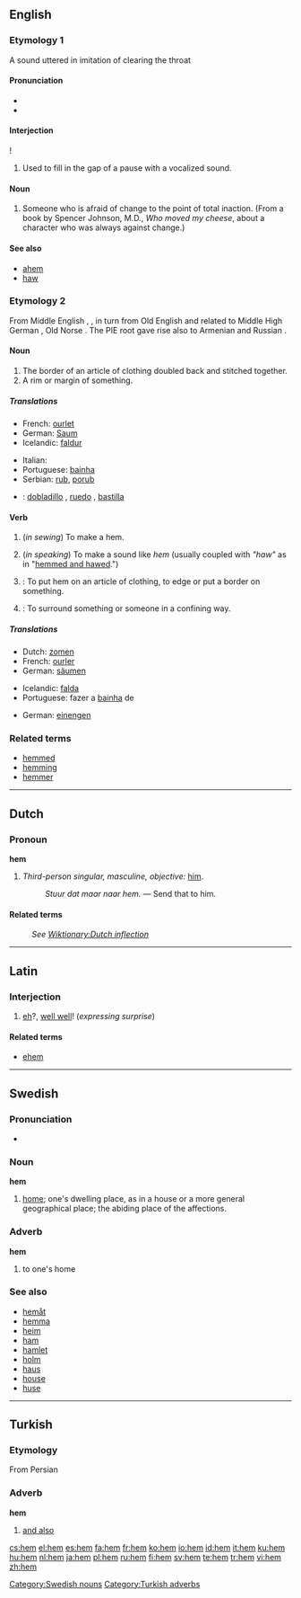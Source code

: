 ==English==

===Etymology 1===
A sound uttered in imitation of clearing the throat

====Pronunciation====
* {{audio|en-us-hem.ogg|Audio (US)}}
* {{rhymes|ɛm}}

====Interjection====
{{infl|en|interjection}}!

# Used to fill in the gap of a pause with a vocalized sound.

====Noun====
{{en-noun}}

# Someone who is afraid of change to the point of total inaction.  (From a book by Spencer Johnson, M.D., ''Who moved my cheese'', about a character who was always against change.)

====See also====
* [[ahem]]
* [[haw]]

===Etymology 2===
From Middle English {{term|hem|lang=enm}}, {{term|hemm|lang=enm}}, in turn from Old English {{term|hemm|lang=ang}} and related to Middle High German {{term|hemmen||to hem in|lang=gmh}}, Old Norse {{term|hemja||to hem in, restrain|lang=non}}. The PIE root gave rise also to Armenian {{term|քամել|tr=k'amel||to press, wring|sc=Armn|lang=hy}} and Russian {{term|ком||lump|sc=Cyrl|tr=kom|lang=ru}}.

====Noun====
{{en-noun}}

# The border of an article of clothing doubled back and stitched together.
# A rim or margin of something.

=====Translations=====
{{trans-top|border of an article of clothing doubled back and stitched together}}
* French: [[ourlet]] {{m}}
* German: [[Saum]] {{m}}
* Icelandic: [[faldur]] {{m}}
{{trans-mid}}
* Italian: {{t|it|orlo|m}}
* Portuguese: [[bainha]] {{f}}
* Serbian: [[rub]], [[porub]]
{{trans-bottom}}

{{checktrans-top}}
* {{ttbc|Spanish}}: [[dobladillo]] {{m}}, [[ruedo]] {{m}}, [[bastilla]] {{f}}
{{checktrans-bottom}}

====Verb====
{{en-verb|hem|m|ing}}

# {{intransitive}} (''in sewing'') To make a hem.
# {{intransitive}} (''in speaking'') To make a sound like ''hem'' (usually coupled with ''"haw"'' as in "[[hem and haw|hemmed and hawed]].")
# {{transitive}}: To put hem on an article of clothing, to edge or put a border on something.
# {{transitive}}: To surround something or someone in a confining way.

=====Translations=====
{{trans-top|to put hem on an article of clothing}}
* Dutch: [[zomen]]
* French: [[ourler]]
* German: [[säumen]]
{{trans-mid}}
* Icelandic: [[falda]]
* Portuguese: fazer a [[bainha]] de
{{trans-bottom}}

{{trans-top|to surround something or someone in a confining way}}
* German: [[einengen]]
{{trans-mid}}
{{trans-bottom}}

===Related terms===
* [[hemmed]]
* [[hemming]]
* [[hemmer]]

----

==Dutch==

===Pronoun===
'''hem'''

# {{personal|lang=Dutch}} ''Third-person singular, masculine, objective:'' [[him]].
#: ''Stuur dat maar naar hem.'' &mdash; Send that to him.

====Related terms====
: ''See [[Wiktionary:Dutch inflection#Pronouns|Wiktionary:Dutch inflection]]''

----

==Latin==

===Interjection===
{{la-interj}}

# [[eh]]?, [[well well]]! (''expressing surprise'')

====Related terms====
* [[ehem]]

----

==Swedish==

===Pronunciation===
* {{audio|Sv-hem.ogg|audio}}

===Noun===
'''hem'''

# [[home]]; one's dwelling place, as in a house or a more general geographical place; the abiding place of the affections.

===Adverb===
'''hem'''

# to one's home

===See also===
* [[hemåt]]
* [[hemma]]
* [[heim]]
* [[ham]]
* [[hamlet]]
* [[holm]]
* [[haus]]
* [[house]]
* [[huse]]

[[Category:Swedish nouns]]

----

==Turkish==

===Etymology===
From Persian

===Adverb===
'''hem'''

# [[and also]]

[[Category:Turkish adverbs]]

[[cs:hem]]
[[el:hem]]
[[es:hem]]
[[fa:hem]]
[[fr:hem]]
[[ko:hem]]
[[io:hem]]
[[id:hem]]
[[it:hem]]
[[ku:hem]]
[[hu:hem]]
[[nl:hem]]
[[ja:hem]]
[[pl:hem]]
[[ru:hem]]
[[fi:hem]]
[[sv:hem]]
[[te:hem]]
[[tr:hem]]
[[vi:hem]]
[[zh:hem]]